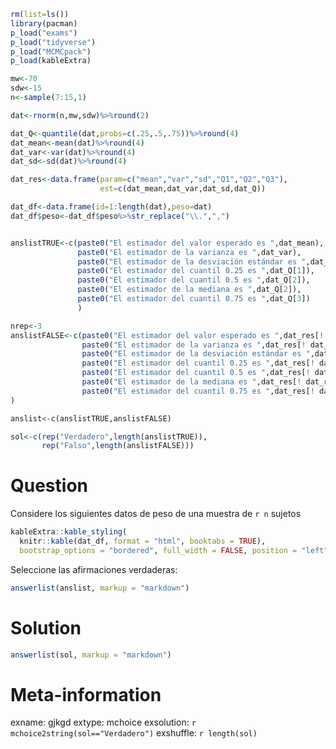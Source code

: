 ```r
rm(list=ls())
library(pacman)
p_load("exams")
p_load("tidyverse")
p_load("MCMCpack")
p_load(kableExtra)

mw<-70
sdw<-15
n<-sample(7:15,1)

dat<-rnorm(n,mw,sdw)%>%round(2)

dat_Q<-quantile(dat,probs=c(.25,.5,.75))%>%round(4)
dat_mean<-mean(dat)%>%round(4)
dat_var<-var(dat)%>%round(4)
dat_sd<-sd(dat)%>%round(4)

dat_res<-data.frame(param=c("mean","var","sd","Q1","Q2","Q3"),
                    est=c(dat_mean,dat_var,dat_sd,dat_Q))

dat_df<-data.frame(id=1:length(dat),peso=dat)
dat_df$peso<-dat_df$peso%>%str_replace("\\.",",")


anslistTRUE<-c(paste0("El estimador del valor esperado es ",dat_mean),
               paste0("El estimador de la varianza es ",dat_var),
               paste0("El estimador de la desviación estándar es ",dat_sd),
               paste0("El estimador del cuantil 0.25 es ",dat_Q[1]),
               paste0("El estimador del cuantil 0.5 es ",dat_Q[2]),
               paste0("El estimador de la mediana es ",dat_Q[2]),
               paste0("El estimador del cuantil 0.75 es ",dat_Q[3])
               )

nrep<-3
anslistFALSE<-c(paste0("El estimador del valor esperado es ",dat_res[! dat_res$param %in% "mean","est"])%>%sample(nrep),
                paste0("El estimador de la varianza es ",dat_res[! dat_res$param %in% "var","est"])%>%sample(nrep),
                paste0("El estimador de la desviación estándar es ",dat_res[! dat_res$param %in% "sd","est"])%>%sample(nrep),
                paste0("El estimador del cuantil 0.25 es ",dat_res[! dat_res$param %in% "Q1","est"])%>%sample(nrep),
                paste0("El estimador del cuantil 0.5 es ",dat_res[! dat_res$param %in% "Q2","est"])%>%sample(nrep),
                paste0("El estimador de la mediana es ",dat_res[! dat_res$param %in% "Q2","est"])%>%sample(nrep),
                paste0("El estimador del cuantil 0.75 es ",dat_res[! dat_res$param %in% "Q3","est"])%>%sample(nrep)
)

anslist<-c(anslistTRUE,anslistFALSE)

sol<-c(rep("Verdadero",length(anslistTRUE)),
       rep("Falso",length(anslistFALSE)))
```


Question
========
Considere los siguientes datos de peso de una muestra de `r n` sujetos

```r
kableExtra::kable_styling(
  knitr::kable(dat_df, format = "html", booktabs = TRUE),
  bootstrap_options = "bordered", full_width = FALSE, position = "left")
```

Seleccione las afirmaciones verdaderas:

```r
answerlist(anslist, markup = "markdown")
```


Solution
========

```r
answerlist(sol, markup = "markdown")
```

Meta-information
================
exname: gjkgd
extype: mchoice
exsolution: `r mchoice2string(sol=="Verdadero")`
exshuffle: `r length(sol)`